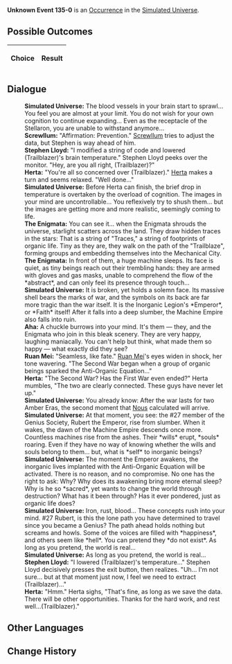 {{Simulated Universe Event Infobox
|title         = Unknown Event 135-0
|image         = undefined.png
|type          =
|domains_su    = 
|domains_ext   = 
|domains_swarm = 
|domains_gng   = 
|requirements  =
|prev          = 
|next          = 
|indexRewards  =
|characters    = Herta;Ruan Mei;Nous;Screwllum
}}
'''Unknown Event 135-0''' is an [[Simulated Universe/Occurrence|Occurrence]] in the [[Simulated Universe]].

==Possible Outcomes==
{| class="article-table"
!Choice
!Result

|}

<!--
==Gameplay Notes==

-->
==Dialogue==
{{Dialogue Start}}
:'''Simulated Universe:''' The blood vessels in your brain start to sprawl... You feel you are almost at your limit. You do not wish for your own cognition to continue expanding... Even as the receptacle of the Stellaron, you are unable to withstand anymore...
:'''Screwllum:''' "Affirmation: Prevention." [[Screwllum]] tries to adjust the data, but Stephen is way ahead of him.
:'''Stephen Lloyd:''' "I modified a string of code and lowered (Trailblazer)'s brain temperature." Stephen Lloyd peeks over the monitor. "Hey, are you all right, (Trailblazer)?"
:'''Herta:''' "You're all so concerned over (Trailblazer)." [[Herta]] makes a turn and seems relaxed. "Well done..."
:'''Simulated Universe:''' Before Herta can finish, the brief drop in temperature is overtaken by the overload of cognition. The images in your mind are uncontrollable... You reflexively try to shush them... but the images are getting more and more realistic, seemingly coming to life.
:'''The Enigmata:''' You can see it... when the Enigmata shrouds the universe, starlight scatters across the land. They draw hidden traces in the stars: That is a string of "Traces," a string of footprints of organic life. Tiny as they are, they walk on the path of the "Trailblaze", forming groups and embedding themselves into the Mechanical City.
:'''The Enigmata:''' In front of them, a huge machine sleeps. Its face is quiet, as tiny beings reach out their trembling hands: they are armed with gloves and gas masks, unable to comprehend the flow of the *abstract*, and can only feel its presence through touch...
:'''Simulated Universe:''' It is broken, yet holds a solemn face. Its massive shell bears the marks of war, and the symbols on its back are far more tragic than the war itself. It is the Inorganic Legion's *Emperor*, or *Faith* itself! After it falls into a deep slumber, the Machine Empire also falls into ruin.
:'''Aha:''' A chuckle burrows into your mind. It's them &mdash; they, and the Enigmata who join in this bleak scenery. They are very happy, laughing maniacally. You can't help but think, what made them so happy &mdash; what exactly did they see?
:'''Ruan Mei:''' "Seamless, like fate." [[Ruan Mei]]'s eyes widen in shock, her tone wavering. "The Second War began when a group of organic beings sparked the Anti-Organic Equation..."
:'''Herta:''' "The Second War? Has the First War even ended?" Herta mumbles, "The two are clearly connected. These guys have never let up."
:'''Simulated Universe:''' You already know: After the war lasts for two Amber Eras, the second moment that [[Nous]] calculated will arrive.
:'''Simulated Universe:''' At that moment, you see: the #27 member of the Genius Society, Rubert the Emperor, rise from slumber. When it wakes, the dawn of the Machine Empire descends once more. Countless machines rise from the ashes. Their *wills* erupt, *souls* roaring. Even if they have no way of knowing whether the wills and souls belong to them... but, what is *self* to inorganic beings?
:'''Simulated Universe:''' The moment the Emperor awakens, the inorganic lives implanted with the Anti-Organic Equation will be activated. There is no reason, and no compromise. No one has the right to ask: Why? Why does its awakening bring more eternal sleep? Why is he so *sacred*, yet wants to change the world through destruction? What has it been through? Has it ever pondered, just as organic life does?
:'''Simulated Universe:''' Iron, rust, blood... These concepts rush into your mind. #27 Rubert, is this the lone path you have determined to travel since you became a Genius? The path ahead holds nothing but screams and howls. Some of the voices are filled with *happiness*, and others seem like *hell*. You can pretend they *do not exist*. As long as you pretend, the world is real...
:'''Simulated Universe:''' As long as you pretend, the world is real...
:'''Stephen Lloyd:''' "I lowered (Trailblazer)'s temperature..." Stephen Lloyd decisively presses the exit button, then realizes. "Uh... I'm not sure... but at that moment just now, I feel we need to extract (Trailblazer)..."
:'''Herta:''' "Hmm." Herta sighs, "That's fine, as long as we save the data. There will be other opportunities. Thanks for the hard work, and rest well...(Trailblazer)."
{{Dialogue End}}

==Other Languages==
{{Other Languages
|en    = 
|zhs   = 
|zht   = 
|ja    = 
|ko    = 
|es    = 
|fr    = 
|ru    = 
|th    = 
|vi    = 
|de    = 
|id    = 
|pt    = 
}}

==Change History==
{{Change History|1.0}}
